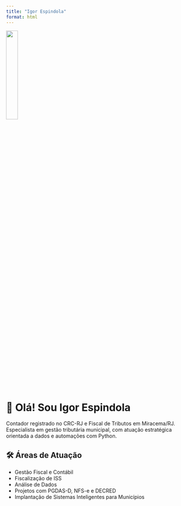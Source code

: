 ```yaml
---
title: "Igor Espindola"
format: html
---
```


![](imagens/Logo.png){width=25% fig-align="center"}


# 👋 Olá! Sou Igor Espindola

Contador registrado no CRC-RJ e Fiscal de Tributos em Miracema/RJ. Especialista em gestão tributária municipal, com atuação estratégica orientada a dados e automações com Python.

## 🛠️ Áreas de Atuação

- Gestão Fiscal e Contábil  
- Fiscalização de ISS  
- Análise de Dados  
- Projetos com PGDAS-D, NFS-e e DECRED  
- Implantação de Sistemas Inteligentes para Municípios
